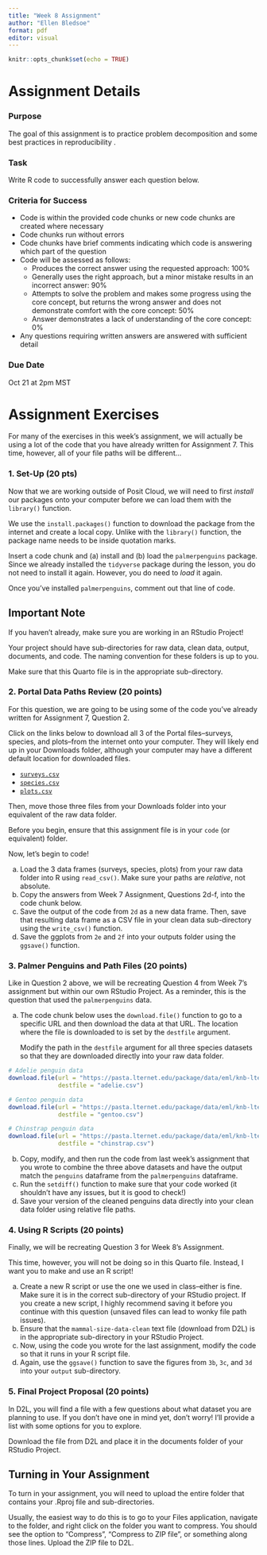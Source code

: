 ```yaml
---
title: "Week 8 Assignment"
author: "Ellen Bledsoe"
format: pdf
editor: visual
---
```


```r
knitr::opts_chunk$set(echo = TRUE)
```

# Assignment Details

### Purpose

The goal of this assignment is to practice problem decomposition and some best practices in reproducibility .

### Task

Write R code to successfully answer each question below.

### Criteria for Success

-   Code is within the provided code chunks or new code chunks are created where necessary
-   Code chunks run without errors
-   Code chunks have brief comments indicating which code is answering which part of the question
-   Code will be assessed as follows:
    -   Produces the correct answer using the requested approach: 100%
    -   Generally uses the right approach, but a minor mistake results in an incorrect answer: 90%
    -   Attempts to solve the problem and makes some progress using the core concept, but returns the wrong answer and does not demonstrate comfort with the core concept: 50%
    -   Answer demonstrates a lack of understanding of the core concept: 0%
-   Any questions requiring written answers are answered with sufficient detail

### Due Date

Oct 21 at 2pm MST

# Assignment Exercises

For many of the exercises in this week's assignment, we will actually be using a lot of the code that you have already written for Assignment 7. This time, however, all of your file paths will be different...

### 1. Set-Up (20 pts)

Now that we are working outside of Posit Cloud, we will need to first *install* our packages onto your computer before we can load them with the `library()` function.

We use the `install.packages()` function to download the package from the internet and create a local copy. Unlike with the `library()` function, the package name needs to be inside quotation marks.

Insert a code chunk and (a) install and (b) load the `palmerpenguins` package. Since we already installed the `tidyverse` package during the lesson, you do not need to install it again. However, you do need to *load* it again.

Once you've installed `palmerpenguins`, comment out that line of code.

::: callout-note
## Important Note

If you haven't already, make sure you are working in an RStudio Project!

Your project should have sub-directories for raw data, clean data, output, documents, and code. The naming convention for these folders is up to you.

Make sure that this Quarto file is in the appropriate sub-directory.
:::

### 2. Portal Data Paths Review (20 points)

For this question, we are going to be using some of the code you've already written for Assignment 7, Question 2.

Click on the links below to download all 3 of the Portal files--surveys, species, and plots--from the internet onto your computer. They will likely end up in your Downloads folder, although your computer may have a different default location for downloaded files.

-   [`surveys.csv`](https://ndownloader.figshare.com/files/2292172)
-   [`species.csv`](https://ndownloader.figshare.com/files/3299483)
-   [`plots.csv`](https://ndownloader.figshare.com/files/3299474)

Then, move those three files from your Downloads folder into your equivalent of the raw data folder.

Before you begin, ensure that this assignment file is in your `code` (or equivalent) folder.

Now, let's begin to code!

a.  Load the 3 data frames (surveys, species, plots) from your raw data folder into R using `read_csv()`. Make sure your paths are *relative*, not absolute.
b.  Copy the answers from Week 7 Assignment, Questions 2d-f, into the code chunk below.
c.  Save the output of the code from `2d` as a new data frame. Then, save that resulting data frame as a CSV file in your clean data sub-directory using the `write_csv()` function.
d.  Save the ggplots from `2e` and `2f` into your outputs folder using the `ggsave()` function.

### 3. Palmer Penguins and Path Files (20 points)

Like in Question 2 above, we will be recreating Question 4 from Week 7's assignment but within our own RStudio Project. As a reminder, this is the question that used the `palmerpenguins` data.

a.  The code chunk below uses the `download.file()` function to go to a specific URL and then download the data at that URL. The location where the file is downloaded to is set by the `destfile` argument.

    Modify the path in the `destfile` argument for all three species datasets so that they are downloaded directly into your raw data folder.

```r
# Adelie penguin data
download.file(url = "https://pasta.lternet.edu/package/data/eml/knb-lter-pal/219/5/002f3893385f710df69eeebe893144ff",
              destfile = "adelie.csv")

# Gentoo penguin data
download.file(url = "https://pasta.lternet.edu/package/data/eml/knb-lter-pal/220/3/e03b43c924f226486f2f0ab6709d2381",
              destfile = "gentoo.csv")

# Chinstrap penguin data 
download.file(url = "https://pasta.lternet.edu/package/data/eml/knb-lter-pal/221/2/fe853aa8f7a59aa84cdd3197619ef462",
              destfile = "chinstrap.csv")
```

b.  Copy, modify, and then run the code from last week's assignment that you wrote to combine the three above datasets and have the output match the `penguins` dataframe from the `palmerpenguins` dataframe.
c.  Run the `setdiff()` function to make sure that your code worked (it shouldn't have any issues, but it is good to check!)
d.  Save your version of the cleaned penguins data directly into your clean data folder using relative file paths.

### 4. Using R Scripts (20 points)

Finally, we will be recreating Question 3 for Week 8's Assignment.

This time, however, you will not be doing so in this Quarto file. Instead, I want you to make and use an R script!

a.  Create a new R script or use the one we used in class--either is fine. Make sure it is in the correct sub-directory of your RStudio project. If you create a new script, I highly recommend saving it before you continue with this question (unsaved files can lead to wonky file path issues).
b.  Ensure that the `mammal-size-data-clean` text file (download from D2L) is in the appropriate sub-directory in your RStudio Project.
c.  Now, using the code you wrote for the last assignment, modify the code so that it runs in your R script file.
d.  Again, use the `ggsave()` function to save the figures from `3b`, `3c`, and `3d` into your `output` sub-directory.

### 5. Final Project Proposal (20 points)

In D2L, you will find a file with a few questions about what dataset you are planning to use. If you don't have one in mind yet, don't worry! I'll provide a list with some options for you to explore.

Download the file from D2L and place it in the documents folder of your RStudio Project.

## Turning in Your Assignment

To turn in your assignment, you will need to upload the entire folder that contains your .Rproj file and sub-directories.

Usually, the easiest way to do this is to go to your Files application, navigate to the folder, and right click on the folder you want to compress. You should see the option to "Compress", "Compress to ZIP file", or something along those lines. Upload the ZIP file to D2L.
